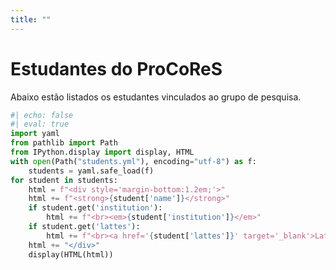 ```yaml
---
title: ""
---
```


# Estudantes do ProCoReS

Abaixo estão listados os estudantes vinculados ao grupo de pesquisa.

```python
#| echo: false
#| eval: true
import yaml
from pathlib import Path
from IPython.display import display, HTML
with open(Path("students.yml"), encoding="utf-8") as f:
    students = yaml.safe_load(f)
for student in students:
    html = f"<div style='margin-bottom:1.2em;'>"
    html += f"<strong>{student['name']}</strong>"
    if student.get('institution'):
        html += f"<br><em>{student['institution']}</em>"
    if student.get('lattes'):
        html += f"<br><a href='{student['lattes']}' target='_blank'>Lattes</a>"
    html += "</div>"
    display(HTML(html))
```
